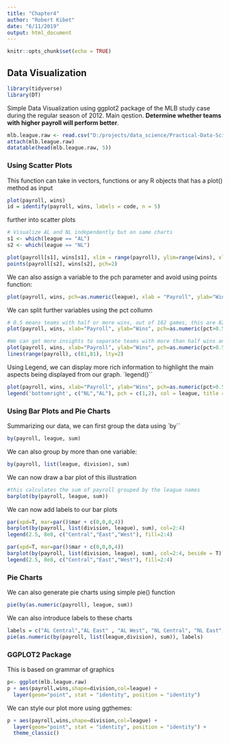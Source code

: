 ```yaml
---
title: "Chapter4"
author: "Robert Kibet"
date: "6/11/2019"
output: html_document
---
```


```r
knitr::opts_chunk$set(echo = TRUE)
```

## Data Visualization
```r
library(tidyverse)
library(DT)
```

Simple Data Visualization using ggplot2 package of the MLB study case during the regular season of 2012.
Main qestion. **Determine whether teams with higher payroll will perform better**.
```r
mlb.league.raw <- read.csv("D:/projects/data_science/Practical-Data-Science-using-R-with-Kibet/source_datasets/teams.csv")
attach(mlb.league.raw)
datatable(head(mlb.league.raw, 5))
```

### Using Scatter Plots
This function can take in vectors, functions or any R objects that has a plot() method as input
```r
plot(payroll, wins) 
id = identify(payroll, wins, labels = code, n = 5)
```

further into scatter plots
```r
# Visualize AL and NL independently but on same charts
s1 <- which(league == "AL")
s2 <- which(league == "NL")

plot(payroll[s1], wins[s1], xlim = range(payroll), ylim=range(wins), xlab = "Payroll", ylab = "Wins")
points(payroll[s2], wins[s2], pch=2)
```

We can also assign a variable to the pch parameter and avoid using points function:
```r
plot(payroll, wins, pch=as.numeric(league), xlab = "Payroll", ylab="Wins")
```

We can split further variables using the pct collumn
```r
# 0.5 means teams with half or more wins, out of 162 games, this are 82 or more wins
plot(payroll, wins, xlab="Payroll", ylab="Wins", pch=as.numeric(pct>0.5))

```

```r
#We can get more insights to separate teams with more than half wins and those with less than half wins
plot(payroll, wins, xlab="Payroll", ylab="Wins", pch=as.numeric(pct>0.5))
lines(range(payroll), c(81,81), lty=2)
```

Using Legend, we can display more rich information to highlight the main aspects being displayed from our graph.
`legend()``
```r
plot(payroll, wins, xlab="Payroll", ylab="Wins", pch=as.numeric(pct>0.5))
legend('bottomright', c("NL","AL"), pch = c(1,2), col = league, title = "leagues")
```

### Using Bar Plots and Pie Charts
Summarizing our data, we can first group the data using `by``

```r
by(payroll, league, sum)
```

We can also group by more than one variable:
```r
by(payroll, list(league, division), sum)
```

We can now draw a bar plot of this illustration
```r
#this calculates the sum of payroll grouped by the league names
barplot(by(payroll, league, sum))
```

We can now add labels to our bar plots
```r
par(xpd=T, mar=par()$mar + c(0,0,0,4))
barplot(by(payroll, list(division, league), sum), col=2:4)
legend(2.5, 8e8, c("Central","East","West"), fill=2:4)
```
```r
par(xpd=T, mar=par()$mar + c(0,0,0,4))
barplot(by(payroll, list(division, league), sum), col=2:4, beside = T)
legend(2.5, 8e8, c("Central","East","West"), fill=2:4)
```

### Pie Charts
We can also generate pie charts using simple pie() function
```r
pie(by(as.numeric(payroll), league, sum))
```
We can also introduce labels to these charts
```r
labels = c("AL Central","AL East" , "AL West", "NL Central", "NL East", "NL West")
pie(as.numeric(by(payroll, list(league,division), sum)), labels)
```

### GGPLOT2 Package
This is based on grammar of graphics
```r
p<- ggplot(mlb.league.raw)
p + aes(payroll,wins,shape=division,col=league) + 
  layer(geom="point", stat = "identity", position = "identity")
```

We can style our plot more using ggthemes:
```r
p + aes(payroll,wins,shape=division,col=league) + 
  layer(geom="point", stat = "identity", position = "identity") + 
  theme_classic()
```






